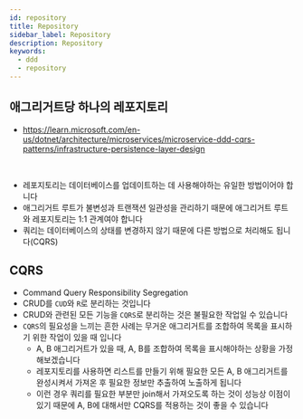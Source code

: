 ```yaml
---
id: repository
title: Repository
sidebar_label: Repository
description: Repository
keywords:
  - ddd
  - repository
---
```


## 애그리거트당 하나의 레포지토리

- https://learn.microsoft.com/en-us/dotnet/architecture/microservices/microservice-ddd-cqrs-patterns/infrastructure-persistence-layer-design

<br />

- 레포지토리는 데이터베이스를 업데이트하는 데 사용해야하는 유일한 방법이어야 합니다
- 애그리거트 루트가 불변성과 트랜잭션 일관성을 관리하기 때문에 애그리거트 루트와 레포지토리는 1:1 관계여야 합니다
- 쿼리는 데이터베이스의 상태를 변경하지 않기 때문에 다른 방법으로 처리해도 됩니다(CQRS)

## CQRS

- Command Query Responsibility Segregation
- CRUD를 `CUD`와 `R`로 분리하는 것입니다
- CRUD와 관련된 모든 기능을 `CQRS`로 분리하는 것은 불필요한 작업일 수 있습니다
- `CQRS`의 필요성을 느끼는 흔한 사례는 무거운 애그리거트를 조합하여 목록을 표시하기 위한 작업이 있을 때 입니다
  - A, B 애그리거트가 있을 때, A, B를 조합하여 목록을 표시해야하는 상황을 가정해보겠습니다
  - 레포지토리를 사용하면 리스트를 만들기 위해 필요한 모든 A, B 애그리거트를 완성시켜서 가져온 후 필요한 정보만 추출하여 노출하게 됩니다
  - 이런 경우 쿼리를 필요한 부분만 join해서 가져오도록 하는 것이 성능상 이점이 있기 때문에 A, B에 대해서만 CQRS를 적용하는 것이 좋을 수 있습니다

